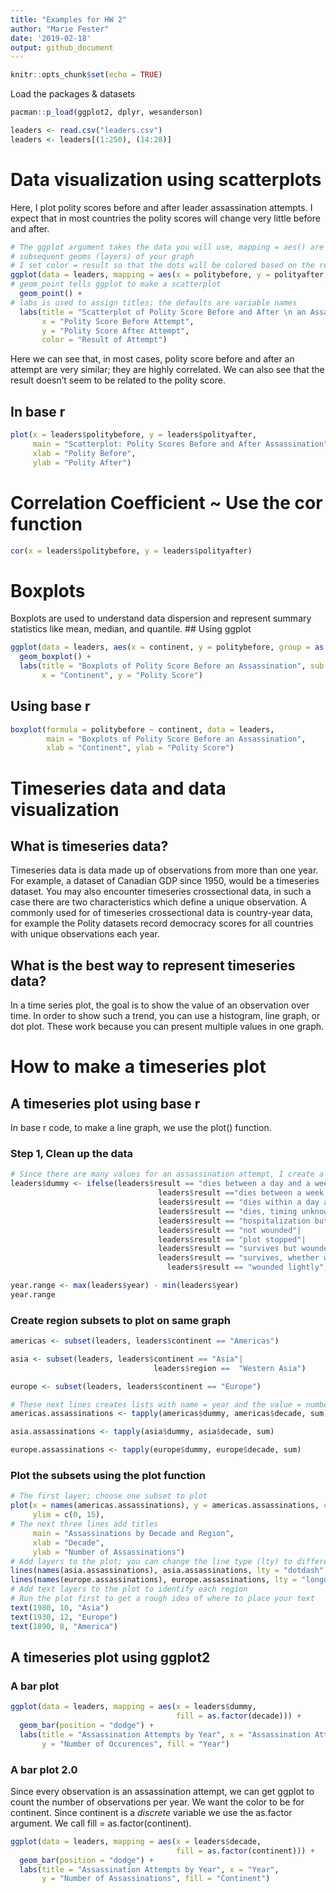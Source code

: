 ```yaml
---
title: "Examples for HW 2"
author: "Marie Fester"
date: '2019-02-18'
output: github_document
---
```


```r
knitr::opts_chunk$set(echo = TRUE)
```

Load the packages & datasets
```r
pacman::p_load(ggplot2, dplyr, wesanderson)

leaders <- read.csv("leaders.csv")
leaders <- leaders[(1:250), (14:28)]
```

# Data visualization using scatterplots

Here, I plot polity scores before and after leader assassination attempts. I expect that in most countries the polity scores will change very little before and after.
```r
# The ggplot argument takes the data you will use, mapping = aes() are the characteristics to use in the
# subsequent geoms (layers) of your graph
# I set color = result so that the dots will be colored based on the result of the assassination attempt
ggplot(data = leaders, mapping = aes(x = politybefore, y = polityafter, color = result)) +
# geom_point tells ggplot to make a scatterplot
  geom_point() +
# labs is used to assign titles; the defaults are variable names
  labs(title = "Scatterplot of Polity Score Before and After \n an Assassination Attempt",
       x = "Polity Score Before Attempt",
       y = "Polity Score After Attempt",
       color = "Result of Attempt")
```

Here we can see that, in most cases, polity score before and after an attempt are very similar; they are highly correlated. We can also see that the result doesn't seem to be related to the polity score.

## In base r
```r
plot(x = leaders$politybefore, y = leaders$polityafter,
     main = "Scatterplot: Polity Scores Before and After Assassination",
     xlab = "Polity Before",
     ylab = "Polity After")
```


# Correlation Coefficient ~ Use the cor function
```r
cor(x = leaders$politybefore, y = leaders$polityafter)
```

# Boxplots
Boxplots are used to understand data dispersion and represent summary statistics like mean, median, and quantile.
## Using ggplot
```r
ggplot(data = leaders, aes(x = continent, y = politybefore, group = as.factor(continent))) +
  geom_boxplot() +
  labs(title = "Boxplots of Polity Score Before an Assassination", sub = "By Continent",
       x = "Continent", y = "Polity Score")

```

## Using base r
```r
boxplot(formula = politybefore ~ continent, data = leaders, 
        main = "Boxplots of Polity Score Before an Assassination",
        xlab = "Continent", ylab = "Polity Score")
```


# Timeseries data and data visualization

## What is timeseries data?
Timeseries data is data made up of observations from more than one year. For example, a dataset of Canadian GDP since 1950, would be a timeseries dataset. You may also encounter timeseries crossectional data, in such a case there are two characteristics which define a unique observation. A commonly used for of timeseries crossectional data is country-year data, for example the Polity datasets record democracy scores for all countries with unique observations each year.

## What is the best way to represent timeseries data?
In a time series plot, the goal is to show the value of an observation over time. In order to show such a trend, you can use a histogram, line graph, or dot plot. These work because you can present multiple values in one graph.

# How to make a timeseries plot

## A timeseries plot using base r
In base r code, to make a line graph, we use the plot() function.

### Step 1, Clean up the data
```r
# Since there are many values for an assassination attempt, I create a new dummy variable
leaders$dummy <- ifelse(leaders$result == "dies between a day and a week"| 
                                 leaders$result =="dies between a week and a month"| 
                                 leaders$result == "dies within a day after the attack"|
                                 leaders$result == "dies, timing unknown"|
                                 leaders$result == "hospitalization but no permanent disability"|
                                 leaders$result == "not wounded"|
                                 leaders$result == "plot stopped"|
                                 leaders$result == "survives but wounded severely"|
                                 leaders$result == "survives, whether wounded unknown"|
                                   leaders$result == "wounded lightly", 1, 0)

year.range <- max(leaders$year) - min(leaders$year)
year.range
```

### Create region subsets to plot on same graph
```r
americas <- subset(leaders, leaders$continent == "Americas")

asia <- subset(leaders, leaders$continent == "Asia"|
                                leaders$region ==  "Western Asia")

europe <- subset(leaders, leaders$continent == "Europe")

# These next lines creates lists with name = year and the value = number of assassination attempts
americas.assassinations <- tapply(americas$dummy, americas$decade, sum)

asia.assassinations <- tapply(asia$dummy, asia$decade, sum)

europe.assassinations <- tapply(europe$dummy, europe$decade, sum)
```

### Plot the subsets using the plot function
```r
# The first layer; choose one subset to plot
plot(x = names(americas.assassinations), y = americas.assassinations, col = "black", type = "l",
     ylim = c(0, 15),
# The next three lines add titles
     main = "Assassinations by Decade and Region",
     xlab = "Decade",
     ylab = "Number of Assassinations")
# Add layers to the plot; you can change the line type (lty) to differentiate the regions
lines(names(asia.assassinations), asia.assassinations, lty = "dotdash", type = "l")
lines(names(europe.assassinations), europe.assassinations, lty = "longdash", type = "l")
# Add text layers to the plot to identify each region
# Run the plot first to get a rough idea of where to place your text
text(1980, 10, "Asia")
text(1930, 12, "Europe")
text(1890, 8, "America")
```


## A timeseries plot using ggplot2

### A bar plot
```r
ggplot(data = leaders, mapping = aes(x = leaders$dummy, 
                                     fill = as.factor(decade))) +
  geom_bar(position = "dodge") + 
  labs(title = "Assassination Attempts by Year", x = "Assassination Attempt", 
       y = "Number of Occurences", fill = "Year")
```

### A bar plot 2.0
Since every observation is an assassination attempt, we can get ggplot to count the number of observations per year. We want the color to be for continent. Since continent is a *discrete* variable we use the as.factor argument. We call fill = as.factor(continent).
```r
ggplot(data = leaders, mapping = aes(x = leaders$decade, 
                                     fill = as.factor(continent))) +
  geom_bar(position = "dodge") + 
  labs(title = "Assassination Attempts by Year", x = "Year", 
       y = "Number of Assassinations", fill = "Continent")
```
